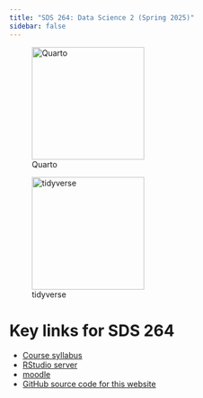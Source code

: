 ```yaml
---
title: "SDS 264: Data Science 2 (Spring 2025)"
sidebar: false
---
```


::: {layout-ncol=2}
![Quarto](images/quarto.png){width=200}

![tidyverse](images/tidyverse.png){width=200}
:::


# Key links for SDS 264

- [Course syllabus](https://drive.google.com/file/d/1xHpi_pmQL0bAkfE0cVgtM2vWd8AxeFPR/view?usp=sharing)
- [RStudio server](https://r.stolaf.edu)
- [moodle](https://mdl.stolaf.edu/login/index.php)
- [GitHub source code for this website](https://joeroith.github.io/264_spring_2025)

